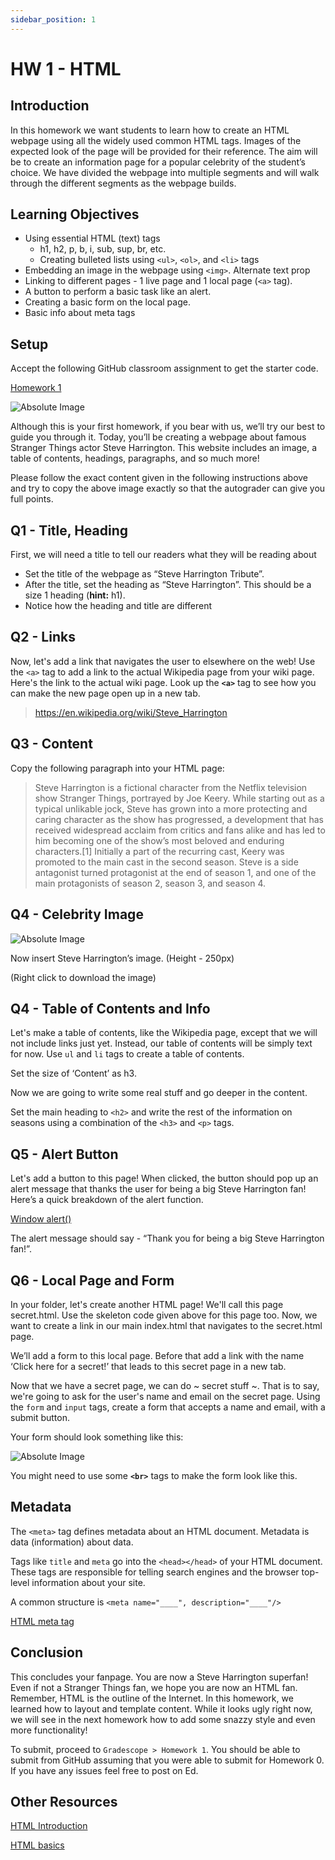 ```yaml
---
sidebar_position: 1
---
```


# HW 1 - HTML

## Introduction

In this homework we want students to learn how to create an HTML webpage using all the widely used common HTML tags. 
Images of the expected look of the page will be provided for their reference. 
The aim will be to create an information page for a popular celebrity of the student’s choice. 
We have divided the webpage into multiple segments and will walk through the different segments as the webpage builds.

## Learning Objectives

- Using essential HTML (text) tags
    - h1, h2, p, b, i, sub, sup, br, etc.
    - Creating bulleted lists using `<ul>`, `<ol>`, and `<li>` tags
- Embedding an image in the webpage using `<img>`. Alternate text prop
- Linking to different pages -  1 live page and 1 local page (`<a>` tag).
- A button to perform a basic task like an alert.
- Creating a basic form on the local page.
- Basic info about meta tags

## Setup

Accept the following GitHub classroom assignment to get the starter code. 

[Homework 1](https://classroom.github.com/a/0PVGDd-v)

![Absolute Image](../assets/Assignment1/Webpage_ss.png)

Although this is your first homework, if you bear with us, we’ll try our best to guide you through it.
Today, you’ll be creating a webpage about famous Stranger Things actor Steve Harrington. 
This website includes an image, a table of contents, headings, paragraphs, and so much more!

Please follow the exact content given in the following instructions above and try to copy the above image exactly 
so that the autograder can give you full points.

## Q1 - Title, Heading

First, we will need a title to tell our readers what they will be reading about

- Set the title of the webpage as “Steve Harrington Tribute”.
- After the title, set the heading as “Steve Harrington”. This should be a size 1 heading (**hint:** h1).
- Notice how the heading and title are different

## Q2 - Links

Now, let's add a link that navigates the user to elsewhere on the web! Use the `<a>` tag to add a link to the actual Wikipedia page from your wiki page. 
Here's the link to the actual wiki page. Look up the **`<a>`** tag to see how you can make the new page open up in a new tab.

> https://en.wikipedia.org/wiki/Steve_Harrington

## Q3 - Content

Copy the following paragraph into your HTML page:

> Steve Harrington is a fictional character from the Netflix television show Stranger Things, portrayed by Joe Keery. 
> While starting out as a typical unlikable jock, Steve has grown into a more protecting and caring character 
> as the show has progressed, a development that has received widespread acclaim from critics and fans alike 
> and has led to him becoming one of the show’s most beloved and enduring characters.[1] 
> Initially a part of the recurring cast, Keery was promoted to the main cast in the second season. 
> Steve is a side antagonist turned protagonist at the end of season 1,
> and one of the main protagonists of season 2, season 3, and season 4.

## Q4 - Celebrity Image

![Absolute Image](../Homework/Assignment1_assets/Steve_Harrington.png)

Now insert Steve Harrington’s image. (Height - 250px)

(Right click to download the image)

## Q4 - Table of Contents and Info

Let's make a table of contents, like the Wikipedia page, except that we will not include links just yet. Instead, our table of contents will be simply text for now. Use `ul` and `li` tags to create a table of contents.

Set the size of ‘Content’ as h3.

Now we are going to write some real stuff and go deeper in the content.

Set the main heading to `<h2>` and write the rest of the information on seasons using a combination of the `<h3>` and `<p>` tags.

## Q5 - Alert Button

Let's add a button to this page! When clicked, the button should pop up an alert message that thanks the user for being a big Steve Harrington fan! Here’s a quick breakdown of the alert function.

[Window alert()](https://www.w3schools.com/jsref/met_win_alert.asp)

The alert message should say - “Thank you for being a big Steve Harrington fan!”.

## Q6 - Local Page and Form

In your folder, let's create another HTML page! We'll call this page secret.html. Use the skeleton code given above for this page too. Now, we want to create a link in our main index.html that navigates to the secret.html page. 

We’ll add a form to this local page. Before that add a link with the name ‘Click here for a secret!’ that leads to this secret page in a new tab. 

Now that we have a secret page, we can do ~ secret stuff ~. That is to say, we're going to ask for the user's name and email on the secret page. Using the `form` and `input` tags, create a form that accepts a name and email, with a submit button.

Your form should look something like this:

![Absolute Image](../Homework/Assignment1_assets/Form_ss.png)

You might need to use some **`<br>`** tags to make the form look like this.

## Metadata

The `<meta>` tag defines metadata about an HTML document. Metadata is data (information) about data.

Tags like `title` and `meta` go into the `<head></head>` of your HTML document. These tags are responsible for telling search engines and the browser top-level information about your site.

A common structure is `<meta name="____", description="____"/>`

[HTML meta tag](https://www.w3schools.com/tags/tag_meta.asp)

## Conclusion

This concludes your fanpage. You are now a Steve Harrington superfan! Even if not a Stranger Things fan, 
we hope you are now an HTML fan. Remember, HTML is the outline of the Internet. 
In this homework, we learned how to layout and template content. 
While it looks ugly right now, we will see in the next homework how to add some snazzy style and even more functionality!

To submit, proceed to `Gradescope > Homework 1`. You should be able to submit from GitHub assuming that you were able 
to submit for Homework 0. If you have any issues feel free to post on Ed.

## Other Resources

[HTML Introduction](https://www.w3schools.com/html/html_intro.asp)

[HTML basics](https://developer.mozilla.org/en-US/docs/Learn/Getting_started_with_the_web/HTML_basics)
